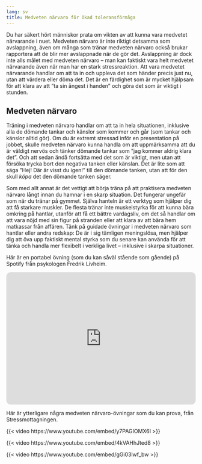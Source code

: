 ```yaml
---
lang: sv
title: Medveten närvaro för ökad toleransförmåga
---
```


Du har säkert hört människor prata om vikten av att kunna vara medvetet
närvarande i nuet. Medveten närvaro är inte riktigt detsamma som avslappning, även om många som tränar medveten närvaro också brukar rapportera att de blir mer avslappnade när de gör det.
Avslappning är dock inte alls målet med medveten närvaro -- man kan faktiskt vara helt medvetet närvarande även när man har en stark stressreaktion.
Att vara medvetet närvarande handlar om att ta in och uppleva det som
händer precis just nu, utan att värdera eller döma det. Det är en
färdighet som är mycket hjälpsam för att klara av att ”ta sin ångest i handen” och göra det som är viktigt i stunden. 

## Medveten närvaro

Träning i medveten närvaro handlar om att ta in hela situationen,
inklusive alla de dömande tankar och känslor som kommer och går (som
tankar och känslor alltid gör). Om du är extremt stressad inför en
presentation på jobbet, skulle medveten närvaro kunna handla om att
uppmärksamma att du är väldigt nervös och tänker dömande tankar som
”jag kommer aldrig klara det”. Och att sedan ändå fortsätta med det
som är viktigt, men utan att försöka trycka bort den negativa tanken
eller känslan. Det är lite som att säga ”Hej! Där är visst du igen!”
till den dömande tanken, utan att för den skull *köpa* det den dömande
tanken säger.

Som med allt annat är det vettigt att börja träna på att praktisera medveten närvaro
långt innan du hamnar i en skarp situation. Det fungerar ungefär som när du tränar på gymmet. Själva hanteln är ett verktyg som hjälper dig att få starkare muskler. De flesta tränar inte muskelstyrka för att kunna bära omkring på hantlar, utanför att få ett bättre vardagsliv, om det så handlar om att vara nöjd med sin figur på stranden eller att klara av att bära hem matkassar från affären. Tänk på guidade övningar i medveten närvaro som hantlar eller andra redskap: De är i sig tämligen meningslösa, men hjälper dig att öva upp faktiskt mental styrka som du senare kan använda för att tänka och handla mer flexibelt i verkliga livet -- inklusive i skarpa situationer.

Här är en portabel övning (som du
kan såväl stående som gående) på Spotify från psykologen Fredrik
Livheim.

::: {.content-visible when-format="html"}
<iframe style="border-radius:12px" src="https://open.spotify.com/embed/episode/3dRaQwCRT2Nb2ASCa3L6pa?utm_source=generator" width="100%" height="352" frameBorder="0" allowfullscreen="" allow="autoplay; clipboard-write; encrypted-media; fullscreen; picture-in-picture" loading="lazy"></iframe>
:::

Här är ytterligare några medveten närvaro-övningar som du kan prova, från Stressmottagningen. 

::: {.content-visible when-format="html"}
{{< video https://www.youtube.com/embed/y7PAGIOMX6I >}}
:::

::: {.content-visible when-format="html"}
{{< video https://www.youtube.com/embed/4kVAHhJted8 >}}
:::

::: {.content-visible when-format="html"}
{{< video https://www.youtube.com/embed/gGi03lwf_bw >}}
:::